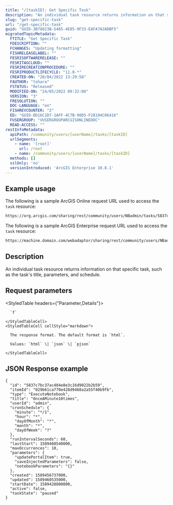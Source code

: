 ```yaml
---
title: "/[taskID]: Get Specific Task"
description: "An individual task resource returns information on that specific task, such as the task's title, parameters, and schedule."
slug: "get-specific-task"
url: "/get-specific-task"
guid: "GUID-3B78823B-5465-4E05-9F33-EAFA7A2ADBF5"
migratedTopicMetadata:
  FTITLE: "Get Specific Task"
  FDESCRIPTION: ""
  FCHANGES: "Updating formatting"
  FISHRELEASELABEL: ""
  FESRISOFTWARERELEASE: ""
  FESRITAGCLOUD: ""
  FESRIRECREATIONPROCEDURE: ""
  FESRIPRODUCTLIFECYCLE: "11.0-*"
  CREATED-ON: "20/04/2022 13:29:58"
  FAUTHOR: "tohara"
  FSTATUS: "Released"
  MODIFIED-ON: "24/05/2022 09:32:08"
  VERSION: "3"
  FRESOLUTION: ""
  DOC-LANGUAGE: "en"
  FISHREVCOUNTER: "2"
  ED: "GUID-DD16C1D7-1AFF-4C7B-90D5-F28104C06416"
  FUSERGROUP: "VUSERGROUPARCGISONLINEDOC"
  READ-ACCESS: ""
restInfoMetadata:
  apiPath: /community/users/[userName]/tasks/[taskID]
  urlSegments:
    - name: '[root]'
      url: /root
    - name: /community/users/[userName]/tasks/[taskID]
  methods: []
  sslOnly: 'no'
  versionIntroduced: 'ArcGIS Enterprise 10.8.1'
---
```


## Example usage

The following is a sample ArcGIS Online request URL used to access the `task` resource:

```markdown
https://org.arcgis.com/sharing/rest/community/users/NBadmin/tasks/5837c7bc37ac404e8e3c16d9022b2b59?f=pjson
```

The following is a sample ArcGIS Enterprise request URL used to access the `task` resource:

```markdown
https://machine.domain.com/webadaptor/sharing/rest/community/users/NBadmin/tasks/5837c7bc37ac404e8e3c16d9022b2b59?f=pjson
```

## Description

An individual task resource returns information on that specific task, such as the task's title, parameters, and schedule.

## Request parameters

<StyledTable headers={"Parameter,Details"}>
  <StyledTableRow>
    <StyledTableCell cellStyle="markdown">

      `f` 

    </StyledTableCell>
    <StyledTableCell cellStyle="markdown">

      The response format. The default format is `html`.

      Values: `html` \| `json` \| `pjson`

    </StyledTableCell>
  </StyledTableRow>
</StyledTable>

## JSON Response example

```other
{
  "id": "5837c7bc37ac404e8e3c16d9022b2b59",
  "itemId": "029b61ca770e428d9468a2a55f40b9fb",
  "type": "ExecuteNotebook",
  "title": "OnceAMinute10times",
  "userId": "admin",
  "cronSchedule": {
    "minute": "*/1",
    "hour": "*",
    "dayOfMonth": "*",
    "month": "*",
    "dayOfWeek": "?"
  },
  "runIntervalSeconds": 60,
  "lastStart": 1589460540000,
  "maxOccurrences": 10,
  "parameters": {
    "updatePortalItem": true,
    "saveInjectedParameters": false,
    "notebookParameters": "{}"
  },
  "created": 1589456737000,
  "updated": 1589460535000,
  "startDate": 1589428800000,
  "active": false,
  "taskState": "paused"
}
```

 
